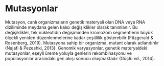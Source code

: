 # Mutasyonlar

Mutasyon, canlı organizmaların genetik materyali olan DNA veya RNA diziliminde meydana gelen kalıcı değişiklikler olarak tanımlanır. Bu değişiklikler, tek nükleotidin değişiminden kromozom segmentlerin büyük ölçekli yeniden düzenlenmelerine kadar çeşitlilik gösterebilir (Fitzgerald & Rosenberg, 2019). Mutasyona sahip bir organizma, mutant olarak adlandırılır (Najafi & Pezeshki, 2013). Genomik varyasyonlar, genetik materyaldeki mutasyonlar, eşeyli üreme yoluyla genlerin rekombinasyonu ve popülasyonlar arasındaki gen akışı sonucu oluşmaktadır (Güçlü vd., 2014). 